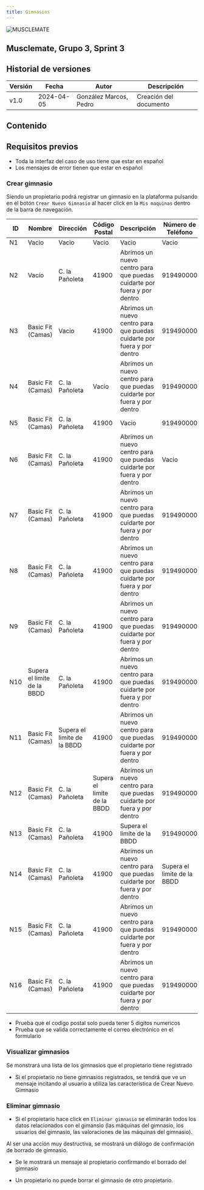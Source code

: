 ```yaml
---
title: Gimnasios
---
```


![MUSCLEMATE](../../logo.png)

## Musclemate, Grupo 3, Sprint 3

## Historial de versiones

| Versión | Fecha      | Autor                  | Descripción            |
| ------- | ---------- | ---------------------- | ---------------------- |
| v1.0    | 2024-04-05 | González Marcos, Pedro | Creación del documento |

## Contenido

## Requisitos previos

- Toda la interfaz del caso de uso tiene que estar en español
- Los mensajes de error tienen que estar en español

### Crear gimnasio

Siendo un propietario podrá registrar un gimnasio en la plataforma pulsando
en el botón `Crear Nuevo Gimnasio` al hacer click en la `Mis maquinas`
dentro de la barra de navegación.

| ID  | Nombre                      | Dirección                   | Código Postal               | Descripción                                                             | Número de Teléfono          | Correo Electrónico          | Nombre de usuario | Contraseña                  |
| --- | --------------------------- | --------------------------- | --------------------------- | ----------------------------------------------------------------------- | --------------------------- | --------------------------- | ----------------- | --------------------------- |
| N1  | Vacio                       | Vacio                       | Vacio                       | Vacio                                                                   | Vacio                       | Vacio                       | Vacio             | Vacio                       |
| N2  | Vacío                       | C. la Pañoleta              | 41900                       | Abrimos un nuevo centro para que puedas cuidarte por fuera y por dentro | 919490000                   | vega@basicfit.es            | basicFitCamas     | Secreto                     |
| N3  | Basic Fit (Camas)           | Vacio                       | 41900                       | Abrimos un nuevo centro para que puedas cuidarte por fuera y por dentro | 919490000                   | vega@basicfit.es            | basicFitCamas     | Secreto                     |
| N4  | Basic Fit (Camas)           | C. la Pañoleta              | Vacio                       | Abrimos un nuevo centro para que puedas cuidarte por fuera y por dentro | 919490000                   | vega@basicfit.es            | basicFitCamas     | Secreto                     |
| N5  | Basic Fit (Camas)           | C. la Pañoleta              | 41900                       | Vacio                                                                   | 919490000                   | vega@basicfit.es            | basicFitCamas     | Secreto                     |
| N6  | Basic Fit (Camas)           | C. la Pañoleta              | 41900                       | Abrimos un nuevo centro para que puedas cuidarte por fuera y por dentro | Vacio                       | vega@basicfit.es            | basicFitCamas     | Secreto                     |
| N7  | Basic Fit (Camas)           | C. la Pañoleta              | 41900                       | Abrimos un nuevo centro para que puedas cuidarte por fuera y por dentro | 919490000                   | Vacio                       | basicFitCamas     | Secreto                     |
| N8  | Basic Fit (Camas)           | C. la Pañoleta              | 41900                       | Abrimos un nuevo centro para que puedas cuidarte por fuera y por dentro | 919490000                   | vega@basicfit.es            | Vacio             | Secreto                     |
| N9  | Basic Fit (Camas)           | C. la Pañoleta              | 41900                       | Abrimos un nuevo centro para que puedas cuidarte por fuera y por dentro | 919490000                   | vega@basicfit.es            | basicFitCamas     | Vacio                       |
| N10 | Supera el limite de la BBDD | C. la Pañoleta              | 41900                       | Abrimos un nuevo centro para que puedas cuidarte por fuera y por dentro | 919490000                   | vega@basicfit.es            | basicFitCamas     | Secreto                     |
| N11 | Basic Fit (Camas)           | Supera el limite de la BBDD | 41900                       | Abrimos un nuevo centro para que puedas cuidarte por fuera y por dentro | 919490000                   | vega@basicfit.es            | basicFitCamas     | Secreto                     |
| N12 | Basic Fit (Camas)           | C. la Pañoleta              | Supera el limite de la BBDD | Abrimos un nuevo centro para que puedas cuidarte por fuera y por dentro | 919490000                   | vega@basicfit.es            | basicFitCamas     | Secreto                     |
| N13 | Basic Fit (Camas)           | C. la Pañoleta              | 41900                       | Supera el limite de la BBDD                                             | 919490000                   | vega@basicfit.es            | basicFitCamas     | Secreto                     |
| N14 | Basic Fit (Camas)           | C. la Pañoleta              | 41900                       | Abrimos un nuevo centro para que puedas cuidarte por fuera y por dentro | Supera el limite de la BBDD | vega@basicfit.es            | basicFitCamas     | Secreto                     |
| N15 | Basic Fit (Camas)           | C. la Pañoleta              | 41900                       | Abrimos un nuevo centro para que puedas cuidarte por fuera y por dentro | 919490000                   | Supera el limite de la BBDD | basicFitCamas     | Secreto                     |
| N16 | Basic Fit (Camas)           | C. la Pañoleta              | 41900                       | Abrimos un nuevo centro para que puedas cuidarte por fuera y por dentro | 919490000                   | vega@basicfit.es            | basicFitCamas     | Supera el limite de la BBDD |

- Prueba que el codigo postal solo pueda tener 5 digitos numericos
- Prueba que se valida correctamente el correo electrónico en el formulario

### Visualizar gimnasios

Se monstrará una lista de los gimnasios que el propietario tiene registrado

- Si el propietario no tiene gimnasios registrados, se tendrá que ve un mensaje
  incitando al usuario a utiliza las característica de Crear Nuevo Gimnasio

### Eliminar gimnasio

- Si el propietario hace click en `Eliminar gimnasio` se eliminarán todos los
  datos relacionados con el gimansio (las máquinas del gimnasio, los usuarios del
  gimnasio, las valoraciones de las máquinas del gimnasio).

Al ser una acción muy destructiva, se mostrará un diálogo de confirmación de
borrado de gimnasio.

- Se le mostrará un mensaje al propietario confirmando el borrado del gimnasio

- Un propietario no puede borrar el gimnasio de otro propietario.
